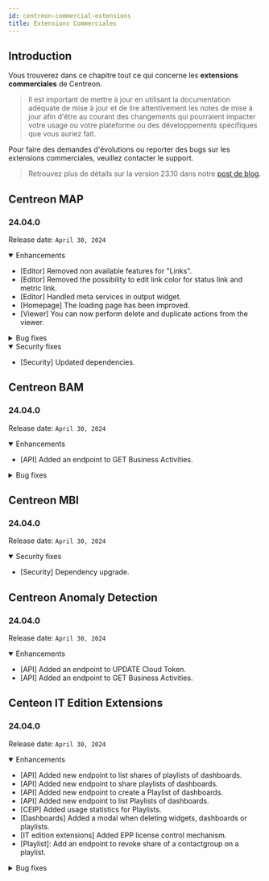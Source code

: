 ```yaml
---
id: centreon-commercial-extensions
title: Extensions Commerciales
---
```



## Introduction

Vous trouverez dans ce chapitre tout ce qui concerne les **extensions commerciales** de Centreon.

> Il est important de mettre à jour en utilisant la documentation adéquate de mise à jour et de lire attentivement les
> notes de mise à jour afin d'être au courant des changements qui pourraient impacter votre usage ou votre plateforme
> ou des développements spécifiques que vous auriez fait.

Pour faire des demandes d'évolutions ou reporter des bugs sur les extensions commerciales, veuillez contacter le support.

> Retrouvez plus de détails sur la version 23.10 dans notre [post de blog](https://www.centreon.com/fr/centreon-23-10-decouvrez-les-dernieres-nouveautes/).

<ExpandCollapseAll />

## Centreon MAP

### 24.04.0

Release date: `April 30, 2024`

<details open>
  <summary>Enhancements</summary>

- [Editor] Removed non available features for "Links".
- [Editor] Removed the possibility to edit link color for status link and metric link.
- [Editor] Handled meta services in output widget.
- [Homepage] The loading page has been improved.
- [Viewer] You can now perform delete and duplicate actions from the viewer.

</details>

<details>
  <summary>Bug fixes</summary>

- [Editor] Removed useless fill parameters.
- [Editor] Fixed issue where deleted resources were displayed.
- [Engine] Updated dependency.
- [Install] Fixed an issue where MAP failed to start when Anomaly Detection and BAM were also installed.
- [Install] Fixed MYSQL 8 failure at centreon-map-engine startup.
- [Viewer] Added "acknowledged" and "in downtime" icons on the list of host services.
- [Viewer] Inverted IN and OUT metric values, for more clarity.
- [Viewer] Fixed widgets values and resources statuses updates when compression is activated.
- [Viewer] Fixed widget values and resource status updates when compression is activated.

</details>

<details open>
  <summary>Security fixes</summary>

- [Security] Updated dependencies.

</details>

## Centreon BAM

### 24.04.0

Release date: `April 30, 2024`

<details open>
  <summary>Enhancements</summary>

- [API] Added an endpoint to GET Business Activities.

</details>

<details>
  <summary>Bug fixes</summary>

- Fixed an issue where it was possible to create an infinite loop when defining BA KPIs.

</details>

## Centreon MBI

### 24.04.0

Release date: `April 30, 2024`

<details open>
  <summary>Security fixes</summary>

- [Security] Dependency upgrade.

</details>

## Centreon Anomaly Detection

### 24.04.0

Release date: `April 30, 2024`

<details open>
  <summary>Enhancements</summary>

- [API] Added an endpoint to UPDATE Cloud Token.
- [API] Added an endpoint to GET Business Activities.

</details>

## Centeon IT Edition Extensions

### 24.04.0

Release date: `April 30, 2024`

<details open>
  <summary>Enhancements</summary>

- [API] Added new endpoint to list shares of playlists of dashboards.
- [API] Added new endpoint to share playlists of dashboards.
- [API] Added new endpoint to create a Playlist of dashboards.
- [API] Added new endpoint to list Playlists of dashboards.
- [CEIP] Added usage statistics for Playlists.
- [Dashboards] Added a modal when deleting widgets, dashboards or playlists.
- [IT edition extensions] Added EPP license control mechanism.
- [Playlist]: Add an endpoint to revoke share of a contactgroup on a playlist.

</details>

<details>
  <summary>Bug fixes</summary>

- [Dashboards] Allowed null values on dashboards and playlists.

</details>
